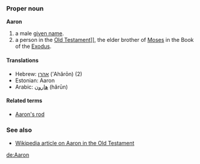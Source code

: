 ===Proper noun===
'''Aaron'''

# a male [[given name]].
# a person in the [[Old Testament]]]], the elder brother of [[Moses]] in the Book of the [[Exodus]].

====Translations====
*Hebrew: [[אהרן]] (’Ahărōn) (2)
*Estonian: Aaron
*Arabic: [[هارون]] (hărūn)

====Related terms====
*[[Aaron's rod]]

===See also===
*[[w:Aaron|Wikipedia article on Aaron in the Old Testament]]

[[de:Aaron]]